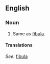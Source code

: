 ==English==

===Noun===
{{en-noun|sg=[[calf]] [[bone]]}}

# Same as [[fibula]].

====Translations====
{{rfc-tsort|unknown line format: ''See:''  fibula }}
{{trans-top}}
''See:'' [[fibula]]
{{trans-bottom}}